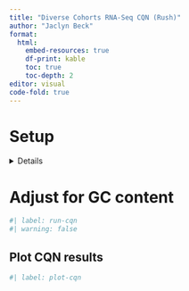 ```yaml
---
title: "Diverse Cohorts RNA-Seq CQN (Rush)"
author: "Jaclyn Beck"
format:
  html:
    embed-resources: true
    df-print: kable
    toc: true
    toc-depth: 2
editor: visual
code-fold: true
---
```


# Setup

<details>

```r
#| cache: false
#| label: read-chunk
#| include: false

knitr::read_chunk("cqn_functions.R")
```

```r
#| label: include-libraries
#| output: false
```

```r
#| label: setup
#| output: false

dataset <- "Rush"

# Setting to TRUE will upload the CQN matrix to the harmonization
# project on Synapse.
upload_to_synapse <- FALSE
```

Load filtered counts and metadata

```r
#| label: load-data
#| output: false
```

</details>

# Adjust for GC content

```r
#| label: run-cqn
#| warning: false
```

## Plot CQN results

```r
#| label: plot-cqn
```

